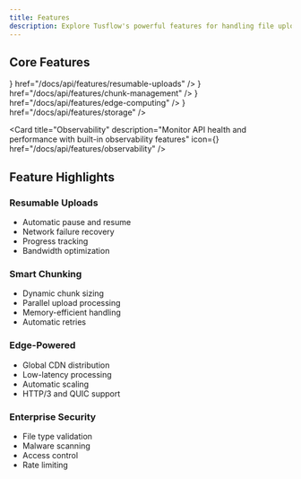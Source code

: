 ```yaml
---
title: Features
description: Explore Tusflow's powerful features for handling file uploads at scale
---
```



## Core Features

<Cards>
  <Card
    title="Resumable Uploads"
    description="Pause, resume and automatically recover uploads with zero data loss"
    icon={<Upload className="w-6 h-6" />}
    href="/docs/api/features/resumable-uploads"
  />
  <Card
    title="Chunk Management"
    description="Smart file chunking with parallel uploads and automatic optimization"
    icon={<FileCheck className="w-6 h-6" />}
    href="/docs/api/features/chunk-management"
  />
  <Card
    title="Edge Computing"
    description="Global edge network powered by Cloudflare Workers"
    icon={<Zap className="w-6 h-6" />}
    href="/docs/api/features/edge-computing"
  />
  <Card
    title="Storage Integration"
    description="Direct integration with S3-compatible storage services"
    icon={<Database className="w-6 h-6" />}
    href="/docs/api/features/storage"
  />



  <Card
    title="Observability"
    description="Monitor API health and performance with built-in observability features"
    icon={<Gauge className="w-6 h-6" />}
    href="/docs/api/features/observability"
  />
</Cards>

## Feature Highlights

### Resumable Uploads
- Automatic pause and resume
- Network failure recovery
- Progress tracking
- Bandwidth optimization

### Smart Chunking
- Dynamic chunk sizing
- Parallel upload processing
- Memory-efficient handling
- Automatic retries

### Edge-Powered
- Global CDN distribution
- Low-latency processing
- Automatic scaling
- HTTP/3 and QUIC support

### Enterprise Security
- File type validation
- Malware scanning
- Access control
- Rate limiting
